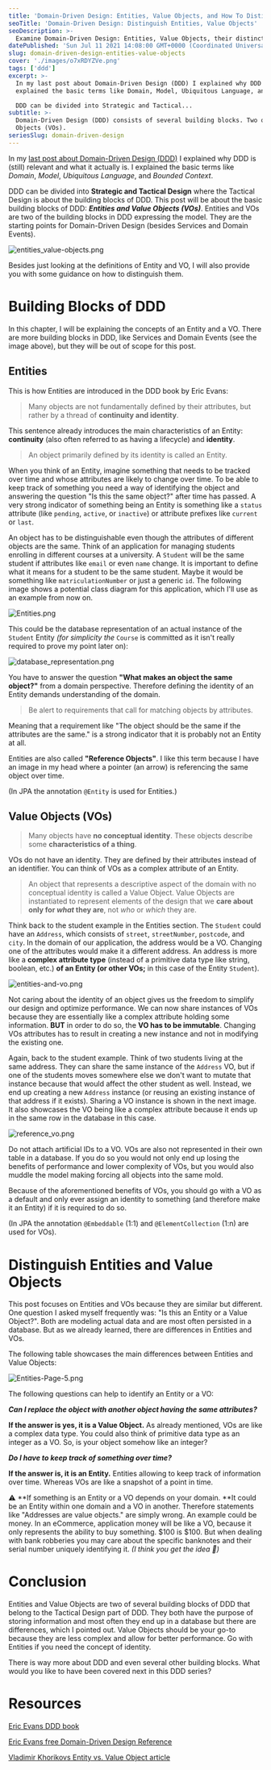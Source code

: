 ```yaml
---
title: 'Domain-Driven Design: Entities, Value Objects, and How To Distinguish Them'
seoTitle: 'Domain-Driven Design: Distinguish Entities, Value Objects'
seoDescription: >-
  Examine Domain-Driven Design: Entities, Value Objects, their distinctions, and effective modeling.
datePublished: 'Sun Jul 11 2021 14:08:00 GMT+0000 (Coordinated Universal Time)'
slug: domain-driven-design-entities-value-objects
cover: './images/o7xRDYZVe.png'
tags: ['ddd']
excerpt: >-
  In my last post about Domain-Driven Design (DDD) I explained why DDD is (still) relevant and what it actually is. I
  explained the basic terms like Domain, Model, Ubiquitous Language, and Bounded Context.

  DDD can be divided into Strategic and Tactical...
subtitle: >-
  Domain-Driven Design (DDD) consists of several building blocks. Two of the most important ones are Entities and Value
  Objects (VOs).
seriesSlug: domain-driven-design
---
```



In my [last post about Domain-Driven Design (DDD)](https://wempe.dev/blog/domain-driven-design-introduction) I
explained why DDD is (still) relevant and what it actually is. I explained the basic terms like _Domain_, _Model_,
_Ubiquitous Language_, and _Bounded Context_.

DDD can be divided into **Strategic and Tactical Design** where the Tactical Design is about the building blocks of DDD.
This post will be about the basic building blocks of DDD: **_Entities and Value Objects (VOs)_**. Entities and VOs are
two of the building blocks in DDD expressing the model. They are the starting points for Domain-Driven Design (besides
Services and Domain Events).

![entities_value-objects.png](./images/OqWYI40Qe.png)

Besides just looking at the definitions of Entity and VO, I will also provide you with some guidance on how to
distinguish them.

# Building Blocks of DDD

In this chapter, I will be explaining the concepts of an Entity and a VO. There are more building blocks in DDD, like
Services and Domain Events (see the image above), but they will be out of scope for this post.

## Entities

This is how Entities are introduced in the DDD book by Eric Evans:

> Many objects are not fundamentally defined by their attributes, but rather by a thread of **continuity and identity**.

This sentence already introduces the main characteristics of an Entity: **continuity** (also often referred to as having
a lifecycle) and **identity**.

> An object primarily defined by its identity is called an Entity.

When you think of an Entity, imagine something that needs to be tracked over time and whose attributes are likely to
change over time. To be able to keep track of something you need a way of identifying the object and answering the
question "Is this the same object?" after time has passed. A very strong indicator of something being an Entity is
something like a `status` attribute (like `pending`, `active`, or `inactive`) or attribute prefixes like `current` or
`last`.

An object has to be distinguishable even though the attributes of different objects are the same. Think of an
application for managing students enrolling in different courses at a university. A `Student` will be the same student
if attributes like `email` or even `name` change. It is important to define what it means for a student to be the same
student. Maybe it would be something like `matriculationNumber` or just a generic `id`. The following image shows a
potential class diagram for this application, which I'll use as an example from now on.

![Entities.png](./images/iwbJg62Rv.png)

This could be the database representation of an actual instance of the `Student` Entity _(for simplicity the_ `Course`
is committed as it isn't really required to prove my point later on):

![database_representation.png](./images/OC3PgUleU.png)

You have to answer the question **"What makes an object the same object?"** from a domain perspective. Therefore
defining the identity of an Entity demands understanding of the domain.

> Be alert to requirements that call for matching objects by attributes.

Meaning that a requirement like "The object should be the same if the attributes are the same." is a strong indicator
that it is probably not an Entity at all.

Entities are also called **"Reference Objects"**. I like this term because I have an image in my head where a pointer
(an arrow) is referencing the same object over time.

(In JPA the annotation `@Entity` is used for Entities.)

## Value Objects (VOs)

> Many objects have **no conceptual identity**. These objects describe some **characteristics of a thing**.

VOs do not have an identity. They are defined by their attributes instead of an identifier. You can think of VOs as a
complex attribute of an Entity.

> An object that represents a descriptive aspect of the domain with no conceptual identity is called a Value Object.
> Value Objects are instantiated to represent elements of the design that we **care about only for _what_ they are**,
> not _who_ or _which_ they are.

Think back to the student example in the Entities section. The `Student` could have an `Address`, which consists of
`street`, `streetNumber`, `postcode`, and `city`. In the domain of our application, the address would be a VO. Changing
one of the attributes would make it a different address. An address is more like a **complex attribute type** (instead
of a primitive data type like string, boolean, etc.) **of an Entity (or other VOs;** in this case of the Entity
`Student`).

![entities-and-vo.png](./images/biY7edZ3K.png)

Not caring about the identity of an object gives us the freedom to simplify our design and optimize performance. We can
now share instances of VOs because they are essentially like a complex attribute holding some information. **BUT** in
order to do so, the **VO has to be immutable**. Changing VOs attributes has to result in creating a new instance and not
in modifying the existing one.

Again, back to the student example. Think of two students living at the same address. They can share the same instance
of the `Address` VO, but if one of the students moves somewhere else we don't want to mutate that instance because that
would affect the other student as well. Instead, we end up creating a new `Address` instance (or reusing an existing
instance of that address if it exists). Sharing a VO instance is shown in the next image. It also showcases the VO being
like a complex attribute because it ends up in the same row in the database in this case.

![reference_vo.png](./images/PAH9IWM9K.png)

Do not attach artificial IDs to a VO. VOs are also not represented in their own table in a database. If you do so you
would not only end up losing the benefits of performance and lower complexity of VOs, but you would also muddle the
model making forcing all objects into the same mold.

Because of the aforementioned benefits of VOs, you should go with a VO as a default and only ever assign an identity to
something (and therefore make it an Entity) if it is required to do so.

(In JPA the annotation `@Embeddable` (1:1) and `@ElementCollection` (1:n) are used for VOs).

# Distinguish Entities and Value Objects

This post focuses on Entities and VOs because they are similar but different. One question I asked myself frequently
was: "Is this an Entity or a Value Object?". Both are modeling actual data and are most often persisted in a database.
But as we already learned, there are differences in Entities and VOs.

The following table showcases the main differences between Entities and Value Objects:

![Entities-Page-5.png](./images/bWvqwCDak.png)

The following questions can help to identify an Entity or a VO:

**_Can I replace the object with another object having the same attributes?_**

**If the answer is yes, it is a Value Object.** As already mentioned, VOs are like a complex data type. You could also
think of primitive data type as an integer as a VO. So, is your object somehow like an integer?

**_Do I have to keep track of something over time?_**

**If the answer is, it is an Entity.** Entities allowing to keep track of information over time. Whereas VOs are like a
snapshot of a point in time.

⚠️ \*\*If something is an Entity or a VO depends on your domain. \*\*It could be an Entity within one domain and a VO in
another. Therefore statements like "Addresses are value objects." are simply wrong. An example could be money. In an
eCommerce, application money will be like a VO, because it only represents the ability to buy something. $100 is $100.
But when dealing with bank robberies you may care about the specific banknotes and their serial number uniquely
identifying it. _(I think you get the idea 🤪)_

# Conclusion

Entities and Value Objects are two of several building blocks of DDD that belong to the Tactical Design part of DDD.
They both have the purpose of storing information and most often they end up in a database but there are differences,
which I pointed out. Value Objects should be your go-to because they are less complex and allow for better performance.
Go with Entities if you need the concept of identity.

There is way more about DDD and even several other building blocks. What would you like to have been covered next in
this DDD series?

# Resources

[Eric Evans DDD book](https://www.amazon.com/Domain-Driven-Design-Tackling-Complexity-Software/dp/0321125215/)

[Eric Evans free Domain-Driven Design Reference](https://www.domainlanguage.com/wp-content/uploads/2016/05/DDD_Reference_2015-03.pdf)

[Vladimir Khorikovs Entity vs. Value Object article](https://enterprisecraftsmanship.com/posts/entity-vs-value-object-the-ultimate-list-of-differences/)
